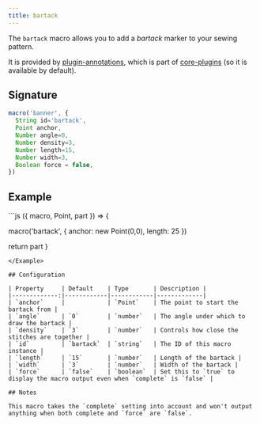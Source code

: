 ```yaml
---
title: bartack
---
```


The `bartack` macro allows you to add a _bartack_ marker to your sewing
pattern.

It is provided by [plugin-annotations](/reference/plugins/annotations), which is
part of [core-plugins](/reference/plugins/core) (so it is available by default).

## Signature

```js
macro('banner', {
  String id='bartack',
  Point anchor,
  Number angle=0,
  Number density=3,
  Number length=15,
  Number width=3,
  Boolean force = false,
})
```

## Example

<Example caption="Example of the bartack macro">
```js
({ macro, Point, part }) => {

  macro('bartack', {
    anchor: new Point(0,0),
    length: 25
  })

  return part
}
```
</Example>

## Configuration

| Property     | Default    | Type       | Description |
|-------------:|------------|------------|-------------|
| `anchor`     |            | `Point`    | The point to start the bartack from |
| `angle`      | `0`        | `number`   | The angle under which to draw the bartack |
| `density`    | `3`        | `number`   | Controls how close the stitches are together |
| `id`         | `bartack`  | `string`   | The ID of this macro instance |
| `length`     | `15`       | `number`   | Length of the bartack |
| `width`      | `3`        | `number`   | Width of the bartack |
| `force`      | `false`    | `boolean`  | Set this to `true` to display the macro output even when `complete` is `false` |

## Notes

This macro takes the `complete` setting into account and won't output anything when both complete and `force` are `false`.
